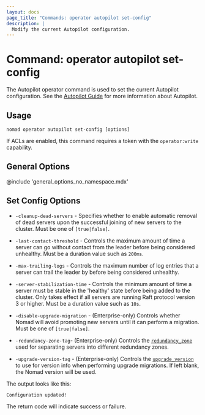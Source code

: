 ```yaml
---
layout: docs
page_title: "Commands: operator autopilot set-config"
description: |
  Modify the current Autopilot configuration.
---
```


# Command: operator autopilot set-config

The Autopilot operator command is used to set the current Autopilot
configuration. See the [Autopilot Guide] for more information about Autopilot.

## Usage

```plaintext
nomad operator autopilot set-config [options]
```

If ACLs are enabled, this command requires a token with the `operator:write`
capability.

## General Options

@include 'general_options_no_namespace.mdx'

## Set Config Options

- `-cleanup-dead-servers` - Specifies whether to enable automatic removal of
  dead servers upon the successful joining of new servers to the cluster. Must be
  one of `[true|false]`.

- `-last-contact-threshold` - Controls the maximum amount of time a server can
  go without contact from the leader before being considered unhealthy. Must be a
  duration value such as `200ms`.

- `-max-trailing-logs` - Controls the maximum number of log entries that a
  server can trail the leader by before being considered unhealthy.

- `-server-stabilization-time` - Controls the minimum amount of time a server
  must be stable in the 'healthy' state before being added to the cluster. Only
  takes effect if all servers are running Raft protocol version 3 or higher. Must
  be a duration value such as `10s`.

- `-disable-upgrade-migration` - (Enterprise-only) Controls whether Nomad will
  avoid promoting new servers until it can perform a migration. Must be one of
  `[true|false]`.

- `-redundancy-zone-tag`- (Enterprise-only) Controls the [`redundancy_zone`]
  used for separating servers into different redundancy zones.

- `-upgrade-version-tag` - (Enterprise-only) Controls the [`upgrade_version`] to
  use for version info when performing upgrade migrations. If left blank, the
  Nomad version will be used.

The output looks like this:

```plaintext
Configuration updated!
```

The return code will indicate success or failure.

[`redundancy_zone`]: /docs/configuration/server#redundancy_zone
[`upgrade_version`]: /docs/configuration/server#upgrade_version
[autopilot guide]: https://learn.hashicorp.com/tutorials/nomad/autopilot
